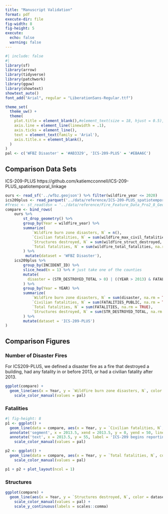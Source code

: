 ```yaml
---
title: "Manuscript Validation"
format: pdf
execute-dir: file
fig-width: 8
fig-height: 5
execute: 
  echo: false
  warning: false
---
```


```r
#| include: false
#| 
library(sf)
library(arrow)
library(tidyverse)
library(patchwork)
library(gguw)
library(showtext)
showtext_auto()
font_add("Arial", regular = "LiberationSans-Regular.ttf") 

theme_set(
  theme_uw() +
  theme(
    plot.title = element_blank(),#element_text(size = 18, hjust = 0.5),
    axis.line = element_line(linewidth = .1),
    axis.ticks = element_line(), 
    text = element_text(family = 'Arial'), 
    axis.title.x = element_blank(),
  )
)
pal <- c('WFBZ Disaster' = '#AB3329', 'ICS-209-PLUS' = '#EBAA6C')
```

## Comparison Data Sets

ICS-209-PLUS https://github.com/katiemcconnell/ICS-209-PLUS_spatiotemporal_linkage
<!--
FRESC https://www.sciencebase.gov/catalog/item/61707c2ad34ea36449a6b066 (metadata: https://www.sciencebase.gov/catalog/file/get/61aa537dd34eb622f699df81?f=__disk__d0%2F63%2F53%2Fd063532049be8e1bc83d1d3047b4df1a5cb56f15&transform=1&allowOpen=true)
--> 

```r
ours <- read_sf('../wfbz.geojson') %>% filter(wildfire_year <= 2020)
ics209plus <- read_parquet('../data/reference/ICS-209-PLUS_spatiotemporal_linkage_county.parquet')
#fresc <- st_read(dsn = '../data/reference/Fire_Feature_Data_Pro2_8_Geodatabase/Fire_Feature_Data.gdb/', query = 'select * from USGS_Wildland_Fire_Combined_dataset where Fire_Year >= 1999 and Assigned_Fire_Type not like \'%Prescribed%\'')
compare <- bind_rows(
    ours %>% 
        st_drop_geometry() %>% 
        group_by(Year = wildfire_year) %>% 
        summarize(
            `Wildfire burn zone disasters, N` = n(),
            `Civilian fatalities, N` = sum(wildfire_max_civil_fatalities, na.rm = TRUE),
            `Structures destroyed, N` = sum(wildfire_struct_destroyed, na.rm = TRUE),
            `Total fatalities, N` = sum(wildfire_total_fatalities, na.rm = TRUE)
        ) %>% 
         mutate(dataset = 'WFBZ Disaster'),
    ics209plus %>%
        group_by(INCIDENT_ID) %>%
        slice_head(n = 1) %>% # just take one of the counties
        mutate(
          disaster = (STR_DESTROYED_TOTAL > 0) | ((YEAR > 2013) & FATALITIES_PUBLIC > 0) |  ((YEAR <= 2013) & FATALITIES > 0)
        ) %>%
        group_by(Year = YEAR) %>% 
        summarize(
            `Wildfire burn zone disasters, N` = sum(disaster, na.rm = TRUE),
            `Civilian fatalities, N` = sum(FATALITIES_PUBLIC, na.rm = TRUE),
            `Total fatalities, N` = sum(FATALITIES, na.rm = TRUE),
            `Structures destroyed, N` = sum(STR_DESTROYED_TOTAL, na.rm = TRUE)
        ) %>%
        mutate(dataset = 'ICS-209-PLUS') 
)

```

## Comparison Figures

### Number of Disaster Fires

For ICS209-PLUS, we defined a disaster fire as a fire that destroyed a building, had any fatality in or before 2013, or had a civilian fatality after 2013. 

```r
ggplot(compare) + 
  geom_line(aes(x = Year, y = `Wildfire burn zone disasters, N`, color = dataset)) +
	scale_color_manual(values = pal)
```

### Fatalities

```r
#| fig-height: 8
p1 <- ggplot() + 
  geom_line(data = compare, aes(x = Year, y = `Civilian fatalities, N`, color = dataset)) +
  annotate('segment', x = 2013.5, xend = 2013.5, y = 0, yend = 50, linetype = 'dashed') +
  annotate('text', x = 2013.5, y = 55, label = 'ICS-209 begins reporting\ncivilian fatalities separately.', size = 3, angle = -55, hjust = 1) + 
	scale_color_manual(values = pal)

p2 <- ggplot() + 
  geom_line(data = compare, aes(x = Year, y = `Total fatalities, N`, color = dataset)) +
	scale_color_manual(values = pal)

p1 + p2 + plot_layout(ncol = 1)
```

### Structures

```r
ggplot(compare) + 
  geom_line(aes(x = Year, y = `Structures destroyed, N`, color = dataset)) +	
	scale_color_manual(values = pal) + 
	scale_y_continuous(labels = scales::comma)

```
